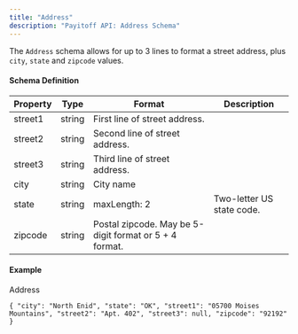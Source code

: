 ```yaml
---
title: "Address"
description: "Payitoff API: Address Schema"
---
```


The `Address` schema allows for up to 3 lines to format a street address, plus `city`, `state` and `zipcode` values.

#### Schema Definition

| Property | Type   | Format                                                 | Description               |
| -------- | ------ | ------------------------------------------------------ | ------------------------- |
| street1  | string | First line of street address.                          |                           |
| street2  | string | Second line of street address.                         |                           |
| street3  | string | Third line of street address.                          |                           |
| city     | string | City name                                              |                           |
| state    | string | maxLength: 2                                           | Two-letter US state code. |
| zipcode  | string | Postal zipcode. May be 5-digit format or 5 + 4 format. |                           |

#### Example

Address

`{
  "city": "North Enid",
  "state": "OK",
  "street1": "05700 Moises Mountains",
  "street2": "Apt. 402",
  "street3": null,
  "zipcode": "92192"
}
`